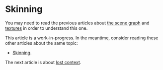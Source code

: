 # Skinning

You may need to read the previous articles about [the scene graph](/a/webgl/scene-graph) and [textures](/a/webgl/textures)
in order to understand this one.

This article is a work-in-progress. In the meantime, consider reading these other articles about the same topic:

- [Skinning](https://webgl2fundamentals.org/webgl/lessons/webgl-skinning.html).

The next article is about [lost context](/a/webgl/lost-context).
